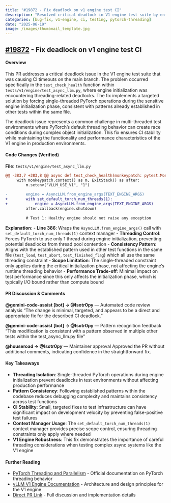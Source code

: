 ```yaml
---
title: "#19872 - Fix deadlock on v1 engine test CI"
description: "Resolved critical deadlock in V1 engine test suite by enforcing single-threaded PyTorch operations during engine initialization"
categories: [bug-fix, v1-engine, ci, testing, pytorch-threading]
date: "2025-06-19"
image: /images/thumbnail_template.jpg
---
```


## [#19872](https://github.com/vllm-project/vllm/pull/19872) - Fix deadlock on v1 engine test CI

#### Overview
This PR addresses a critical deadlock issue in the V1 engine test suite that was causing CI timeouts on the main branch. The problem occurred specifically in the `test_check_health` function within `tests/v1/engine/test_async_llm.py`, where engine initialization was encountering threading-related deadlocks. The fix implements a targeted solution by forcing single-threaded PyTorch operations during the sensitive engine initialization phase, consistent with patterns already established in other tests within the same file.

The deadlock issue represents a common challenge in multi-threaded test environments where PyTorch's default threading behavior can create race conditions during complex object initialization. This fix ensures CI stability while maintaining the functionality and performance characteristics of the V1 engine in production environments.

#### Code Changes (Verified)
**File**: `tests/v1/engine/test_async_llm.py`

```diff
@@ -383,7 +383,8 @@ async def test_check_health(monkeypatch: pytest.MonkeyPatch):
     with monkeypatch.context() as m, ExitStack() as after:
         m.setenv("VLLM_USE_V1", "1")
 
-        engine = AsyncLLM.from_engine_args(TEXT_ENGINE_ARGS)
+        with set_default_torch_num_threads(1):
+            engine = AsyncLLM.from_engine_args(TEXT_ENGINE_ARGS)
         after.callback(engine.shutdown)
 
         # Test 1: Healthy engine should not raise any exception
```

**Explanation**: 
- **Line 386**: Wraps the `AsyncLLM.from_engine_args()` call with `set_default_torch_num_threads(1)` context manager
- **Threading Control**: Forces PyTorch to use only 1 thread during engine initialization, preventing potential deadlocks from thread pool contention
- **Consistency Pattern**: Aligns with the established pattern used in other test functions in the same file (`test_load`, `test_abort`, `test_finished_flag`) which all use the same threading constraint
- **Scope Limitation**: The single-threaded constraint only applies during the critical initialization phase, not affecting the engine's runtime threading behavior
- **Performance Trade-off**: Minimal impact on test performance since this only affects the initialization phase, which is typically I/O bound rather than compute bound

#### PR Discussion & Comments
**@gemini-code-assist[bot] → @Isotr0py** — Automated code review analysis
"The change is minimal, targeted, and appears to be a direct and appropriate fix for the described CI deadlock."

**@gemini-code-assist[bot] → @Isotr0py** — Pattern recognition feedback  
"This modification is consistent with a pattern observed in multiple other tests within the test_async_llm.py file"

**@houseroad → @Isotr0py** — Maintainer approval
Approved the PR without additional comments, indicating confidence in the straightforward fix.

#### Key Takeaways
- **Threading Isolation**: Single-threaded PyTorch operations during engine initialization prevent deadlocks in test environments without affecting production performance
- **Pattern Consistency**: Following established patterns within the codebase reduces debugging complexity and maintains consistency across test functions
- **CI Stability**: Small, targeted fixes to test infrastructure can have significant impact on development velocity by preventing false-positive test failures
- **Context Manager Usage**: The `set_default_torch_num_threads(1)` context manager provides precise scope control, ensuring threading constraints only apply where needed
- **V1 Engine Robustness**: This fix demonstrates the importance of careful threading considerations when testing complex async systems like the V1 engine

#### Further Reading
- [PyTorch Threading and Parallelism](https://pytorch.org/docs/stable/notes/cpu_threading_torchscript_inference.html) - Official documentation on PyTorch threading behavior
- [vLLM V1 Engine Documentation](https://docs.vllm.ai) - Architecture and design principles for the V1 engine
- [Direct PR Link](https://github.com/vllm-project/vllm/pull/19872) - Full discussion and implementation details